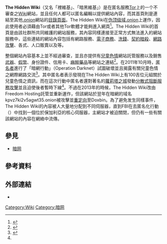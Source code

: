 {{noteTA
|G1=IT
}}
{{Infobox website
| name = The Hidden Wiki
| logo = [[File:The_Hidden_Wiki_logo.png|File:The Hidden Wiki logo.png]]
| url = 官方网站已关闭<!--请勿添加任何网站链接，这样做不符合维基百科关于外部链接的方针。-->
| commercial = 否
| type = [[網站目錄|網站目錄]]
| language = 英語
| registration = 選擇性 
| current_status = 多个不明确[[分叉_(软件开发)|分支]]
}}

'''The Hidden Wiki'''（又名「裡維基」、「暗黑維基」）是在匿名服務[[Tor|Tor]]上的一个不審查之[[Wiki|Wiki]]網站，並且任何人都可以匿名編輯以提供網站內容，而其首頁則是連結至其他[[.onion|.onion]]網站的[[網站目錄|目錄頁面]]。The Hidden Wiki在[[伪顶级域|伪顶级域]][[.onion|.onion]]上運作，因此使用者必須藉由Tor或者其他Tor軟體才能夠進入網頁<ref name = "Sean Gallagher">{{Cite web |url = http://arstechnica.com/business/2011/10/anonymous-takes-down-darknet-child-porn-site-on-tor-network/ |title = Anonymous takes down darknet child porn site on Tor network |author = Sean Gallagher |date = 2011年10月24日 |publisher = [[Ars_Technica|Ars Technica]] |language = en |accessdate = 2014年3月13日 |archive-date = 2014年3月15日 |archive-url = https://web.archive.org/web/20140315191035/http://arstechnica.com/business/2011/10/anonymous-takes-down-darknet-child-porn-site-on-tor-network/ |dead-url = no }}</ref>。The Hidden Wiki的首頁是由該社群所共同維護的網站服務，其內容同樣連接至正常方式無法進入的網站服務中，這些連結的網站內容包括有網路服務、[[電子商務|電子商務]]、[[洗錢|洗錢]]、[[殺手|契約暗殺]]、[[網路攻擊|網路攻擊]]、各式{{Link-en|禁運品 (走私)|Contraband|禁運品}}、人口販賣以及{{Link-en|網際網路上的炸藥製造說明|Bomb-making instructions on the internet|炸藥製作}}等。

整個網站內容基本上並不經過審查，並且亦提供有[[兒童色情|兒童色情]]網站託管服務以及銷售[[武器|武器]]、[[假幣|假幣]]、身份證件、信用卡、[[麻醉藥品|麻醉藥品]]等網站之連結<ref>{{Cite web |url = http://www.telegraph.co.uk/technology/internet/8851242/The-Hidden-Wiki-an-internet-underworld-of-child-abuse.html |title = The Hidden Wiki: an internet underworld of child abuse |author = Christopher Williams |date = 2011年10月27日 |publisher = 《[[每日電訊報|每日電訊報]]》 |language = en |accessdate = 2014年3月13日 |archive-date = 2016年3月22日 |archive-url = https://web.archive.org/web/20160322175413/http://www.telegraph.co.uk/technology/internet/8851242/The-Hidden-Wiki-an-internet-underworld-of-child-abuse.html |dead-url = no }}</ref>。在2011年10月時，[[匿名者_(組織)|匿名者]]進行了「暗網行動」（Operation Darknet）試圖破壞並且揭露有關兒童色情之網際網路交流<ref>{{Cite web |url = http://www.nbcnews.com/id/45147364/ns/technology_and_science-security/#.UyC_uPmSz1A |title = Anonymous releases IP addresses of alleged child porn viewers released |author = Matt Liebowitz |date = 2011年11月3日 |publisher = [[NBC新聞|NBC新聞]] |language = en |accessdate = 2014年3月13日 |archive-date = 2013年11月22日 |archive-url = https://web.archive.org/web/20131122013429/http://www.nbcnews.com/id/45147364/ns/technology_and_science-security#.UyC_uPmSz1A |dead-url = no }}</ref>。其中匿名者表示發現在The Hidden Wiki上有100吉位元組關於兒童色情之資訊，而在這次行動中匿名者還對著名的[[蘿莉塔之城|蘿莉塔之城]]發動[[分散式阻斷服務攻擊|分散式阻斷服務攻擊]]並且迫使後者暫時下線<ref name = "Sean Gallagher"/>。不過在2013年的時候，The Hidden Wiki改由Freedom Hosting託管並重新運作，但該網站於翌年在暗網的域名kpvz7ki2v5agwt35.onion被攻擊並[[重定向|重定向]]至Doxbin。為了避免发生同樣事件，The Hidden Wiki的內容被人大量地分配到不同伺服器，直到FBI在去匿名化行動（{{lang-en|Operation Onymous}}）中找到一個位於保加利亞的核心伺服器，主網站才被迫關閉，但仍有一些有關該網站的內容在網絡中流傳。

== 參見 ==
*[[暗网|暗网]]

== 參考資料 ==
{{Reflist}}

==外部連結==
*{{Wikibooks-inline|Tor}}

[[Category:Wiki|Category:Wiki]]
[[Category:暗网|Category:暗网]]